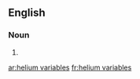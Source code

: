 ==English==

===Noun===
{{head|en|plural|head=[[helium]] [[variables]]}}

# {{plural of|helium variable|lang=en|nocat=1}}

[[ar:helium variables]]
[[fr:helium variables]]
